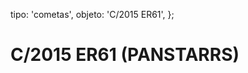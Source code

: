 
  tipo: 'cometas',
  objeto: 'C/2015 ER61',
};

# C/2015 ER61 (PANSTARRS)

<Imagen
  src="registro/c2015-er61_20171112_c2015er61_20171112_i88.jpg"
  fecha="20171112"
/>

<Imagen
  src="registro/c2015-er61_20170921_2015er61_20170921_i88.jpg"
  fecha="20170921"
/>